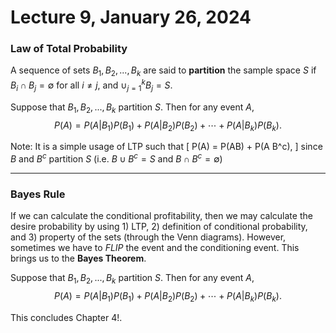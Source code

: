 # Lecture 9, January 26, 2024


### Law of Total Probability

::: {.definition name="Partition"}
A sequence of sets $B_1,B_2,...,B_k$ are said to **partition** the sample space $S$ if $B_i \cap B_j = \emptyset$ for all $i \ne j$, and $\cup_{j=1}^k B_j = S$.
:::

::: {.theorem name="Law of Total Probability"}
Suppose that $B_1,B_2,...,B_k$ partition $S$. Then for any event $A$,
$$
P(A) = P(A | B_1) P(B_1) + P(A | B_2) P(B_2) + \cdots +P(A | B_k) P(B_k).
$$
:::

Note: It is a simple usage of LTP such that 
\[
  P(A) = P(A\cap B) + P(A \cap B^c),
\]
since $B$ and $B^c$ partition $S$ (i.e. $B\cup B^c = S$ and $B\cap B^c = \emptyset$)

***

### Bayes Rule

If we can calculate the conditional profitability, then we may calculate the desire probability by using 1) LTP, 2) definition of conditional probability, and 3) property of the sets (through the Venn diagrams). However, sometimes we have to *FLIP* the event and the conditioning event. This brings us to the **Bayes Theorem**.

::: {.theorem name="Bayes Theorem"}
Suppose that $B_1,B_2,...,B_k$ partition $S$. Then for any event $A$,
$$
P(A) = P(A | B_1) P(B_1) + P(A | B_2) P(B_2) + \cdots +P(A | B_k) P(B_k).
$$
:::

This concludes Chapter 4!.